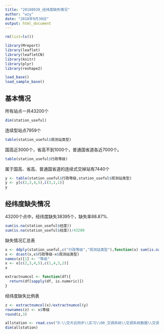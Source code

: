 ```yaml
---
title: "20180930_经纬度缺失情况"
author: "wzy"
date: "2018年9月30日"
output: html_document
---
```


```r
rm(list=ls())
```

```r
library(Mreport)
library(leaflet)
library(leafletCN)
library(knitr)
library(plyr)
library(reshape2)
```

```r
load_base()
load_sample_base()
```

## 基本情况

所有站点一共43200个

```r
dim(station_useful)
```

连续型站点7959个

```r
table(station_useful$观测站类型)
```

国高近3000个，省高不到1000个，普通国省道各近7000个。

```r
table(station_useful$行政等级)
```

属于国高、省高、普通国省道的连续式交掉站有7440个

```r
y <- table(station_useful$行政等级,station_useful$观测站类型)
y <- y[c(2,3,4,5),c(3,2,1)]
y
```

## 经纬度缺失情况

43200个点中，经纬度缺失38395个，缺失率88.87%.

```r
sum(is.na(station_useful$经度))
sum(is.na(station_useful$经度))/43200
```

缺失情况汇总表

```r
x <- ddply(station_useful,c("行政等级","观测站类型"),function(x) sum(is.na(x[["经度"]])))
x <- dcast(x,x$行政等级~x$观测站类型)
names(x)[1] <- "等级"
x <- x[c(2,3,4,5),c(1,4,3,2)]
x
```

```r
extractnumcol <- function(df){
  return(df[sapply(df, is.numeric)])
}
```

经纬度缺失比例表

```r
z <- extractnumcol(x)/extractnumcol(y)
rownames(z) <- x$等级
round(z,3)
```

```r
allstation <- read.csv("D:\\交大云同步\\实习\\00_交调系统\\交调系统数据\\交调站点管理\\交调站数据.csv",stringsAsFactors=F)
dim(allstation)
```


